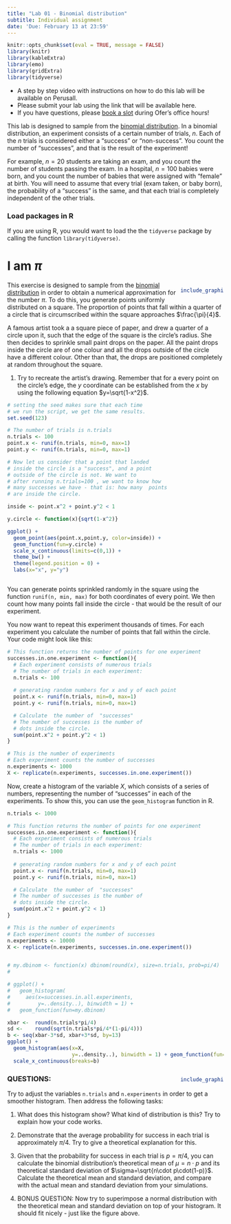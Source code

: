 ```yaml
---
title: "Lab 01 - Binomial distribution"
subtitle: Individual assignment
date: 'Due: February 13 at 23:59'
---
```


<style>
.column-left{
  float: left;
  width: 60%;
  text-align: left;
}
.column-right{
  float: right;
  width: 20%;
  text-align: right;
  padding-left: 10px;
}

.column-full{
  float: none;
  width: 100%;
  text-align: left;
}


.RUsers {
  padding: 1em;
  background: aliceblue;
  color: black;
}



.SPSS {
  padding: 1em;
  background: whitesmoke;
  color: black;
}

</style>


```r
knitr::opts_chunk$set(eval = TRUE, message = FALSE)
library(knitr)
library(kableExtra)
library(emo)
library(gridExtra)
library(tidyverse)
```


* A step by step video with instructions on how to do this lab will be available on Perusall.
* Please submit your lab using the link that will be available here.   
* If you have questions, please [book a slot](https://bit.ly/OferMeet) during Ofer's office hours!


This lab is designed to sample from the [binomial distribution](https://en.wikipedia.org/wiki/Binomial_distribution). In a binomial distribution, an experiment consists of a certain number of trials, $n$. Each of the $n$ trials is considered either a "success" or "non-success". You count the number of "successes", and that is the result of the experiment! 

For example,  $n=20$ students are taking an exam, and you count the number of students passing the exam. In a hospital, $n=100$ babies were born, and you count the number of babies that were assigned with "female" at birth. You will need to assume that every trial (exam taken, or baby born), the probability of a "success" is the same, and that each trial is completely independent of the other trials. 

### Load packages in R

If you are using R, you would want to load the the `tidyverse` package by calling the function `library(tidyverse)`.


#  I am $\pi$


<div class="column-right">

```r

include_graphics("images/pi.gif")

```

</div>

This exercise is designed to sample from the [binomial distribution](https://en.wikipedia.org/wiki/Binomial_distribution) in order to obtain a numerical approximation for the number $\pi$. To do this, you generate points uniformly distributed on a square. The proportion of points that fall within a quarter of a circle that is circumscribed within the square approaches $\frac{\pi}{4}$.


A famous artist took a a square piece of paper, and drew a quarter of a circle upon it, such that the edge of the square is the circle's radius. She then decides to sprinkle small paint drops on the paper. All the paint drops inside the circle are of one colour and all  the drops outside of the circle have a different colour. Other than that, the drops are positioned completely at random throughout the square.  

1. Try to recreate the artist's drawing. Remember that for a every point on the circle's edge, the $y$ coordinate can be established from the $x$ by using the following equation $y=\sqrt{1-x^2}$.  

```r

# setting the seed makes sure that each time 
# we run the script, we get the same results. 
set.seed(123)

# The number of trials is n.trials
n.trials <- 100
point.x <- runif(n.trials, min=0, max=1)
point.y <- runif(n.trials, min=0, max=1)

# Now let us consider that a point that landed
# inside the circle is a "success", and a point 
# outside of the circle is not. We want to 
# after running n.trials=100 , we want to know how 
# many successes we have - that is: how many  points
# are inside the circle. 

inside <- point.x^2 + point.y^2 < 1

y.circle <- function(x){sqrt(1-x^2)}

ggplot() + 
  geom_point(aes(point.x,point.y, color=inside)) +
  geom_function(fun=y.circle) +
  scale_x_continuous(limits=c(0,1)) +
  theme_bw() + 
  theme(legend.position = 0) + 
  labs(x="x", y="y")



```


You can generate points sprinkled randomly in the square using the function `runif(n, min, max)` for both coordinates of every point. We then count how many  points fall inside the circle - that would be the result of our experiment.

You now want to repeat this experiment thousands of times.  For each experiment you calculate the number of points that fall within the circle. Your code might look  like this: 


```r


# This function returns the number of points for one experiment
successes.in.one.experiment <- function(){
  # Each experiment consists of numerous trials
  # The number of trials in each experiment:
  n.trials <- 100
  
  # generating random numbers for x and y of each point
  point.x <- runif(n.trials, min=0, max=1)
  point.y <- runif(n.trials, min=0, max=1)

  # Calculate  the number of  "successes"
  # The number of successes is the number of 
  # dots inside the circle.
  sum(point.x^2 + point.y^2 < 1)
}

# This is the number of experiments
# Each experiment counts the number of successes
n.experiments <- 1000
X <- replicate(n.experiments, successes.in.one.experiment())

```


Now, create a histogram of the variable $X$, which consists of a series of numbers, representing the number of "successes" in each of the experiments. To show this, you can use the `geom_histogram` function in R. 

```r

n.trials <- 1000

# This function returns the number of points for one experiment
successes.in.one.experiment <- function(){
  # Each experiment consists of numerous trials
  # The number of trials in each experiment:
  n.trials <- 1000
  
  # generating random numbers for x and y of each point
  point.x <- runif(n.trials, min=0, max=1)
  point.y <- runif(n.trials, min=0, max=1)

  # Calculate  the number of  "successes"
  # The number of successes is the number of 
  # dots inside the circle.
  sum(point.x^2 + point.y^2 < 1)
}

# This is the number of experiments
# Each experiment counts the number of successes
n.experiments <- 10000
X <- replicate(n.experiments, successes.in.one.experiment())


# my.dbinom <- function(x) dbinom(round(x), size=n.trials, prob=pi/4)
# 

# ggplot() + 
#   geom_histogram(
#     aes(x=successes.in.all.experiments, 
#         y=..density..), binwidth = 1) + 
#   geom_function(fun=my.dbinom)

xbar <-  round(n.trials*pi/4)
sd <-    round(sqrt(n.trials*pi/4*(1-pi/4)))
b <- seq(xbar-3*sd, xbar+3*sd, by=13)
ggplot() + 
  geom_histogram(aes(x=X, 
                     y=..density..), binwidth = 1) + geom_function(fun=dnorm, args=list(mean=n.trials*pi/4, sd=sqrt(n.trials*pi/4*(1-pi/4))), size=2, color="red", alpha=.4) + labs(x="number of successes") + geom_vline(xintercept = n.trials*pi/4, color="gray", size=1 ) + 
  scale_x_continuous(breaks=b)

```





<div class="column-right">


```r

include_graphics("images/kusama.jpg")

```

</div>

### QUESTIONS:

Try to adjust the variables `n.trials` and `n.experiments` in order to get a smoother histogram. Then address the following tasks:

1. What does this histogram show? What kind of distribution is this? Try to explain how your code works.
    
1. Demonstrate that the average probability for success in each trial is approximately $\pi/4$. Try to give a theoretical explanation for this.
    
1. Given that the probability for success in each trial is $p=\pi/4$, you can calculate the binomial distribution's  theoretical mean of $\mu=n\cdot p$ and its theoretical standard deviation of $\sigma=\sqrt{n\cdot p\cdot(1-p)}$. Calculate the theoretical mean and standard deviation, and compare with the actual mean and standard deviation from your simulations. 

1. BONUS QUESTION: Now try to superimpose a normal distribution with the theoretical mean and standard deviation on top of your histogram. It should fit nicely - just like the figure above. 

